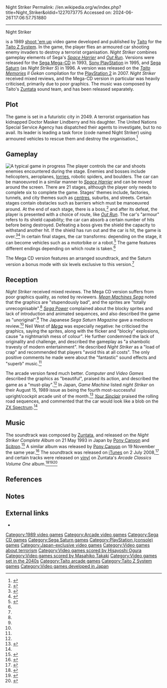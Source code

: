 Night Striker
Permalink: //en.wikipedia.org/w/index.php?title=Night_Striker&oldid=1227073775
Accessed on: 2024-06-26T17:06:57.751880



------
Night Striker
{{Use British English|date=August 2016}}
{{Use dmy dates|date=August 2016}}
{{Infobox video game
| title = Night Striker
| image = NightStrikerCover.jpg
| caption = Mega CD cover art
| developer = [[Taito]]
| publisher = Taito
| director = [[Kenji Kaido]]
| producer = Tohru Sugawara
| composer = [[Zuntata|Masahiko Takaki]]
| series =
| platforms = [[Arcade game|Arcade]], [[Mega CD]], [[Sega Saturn|Saturn]], [[PlayStation (console)|PlayStation]]
| released = '''Arcade'''{{vgrelease|JP|October 1989}}'''Mega CD'''{{vgrelease|JP|28 May 1993<ref name=MDEncyclo>{{cite book|title=メガドライブ大全 増補改訂版|date=2015|location=Tokyo|isbn=978-4-7783-1442-2|language=ja|script-title=ja:Mega Doraibu Taizen Zouhokaiteiban|trans-title=Mega Drive Encyclopaedia enlarged and revised edition|page=168}}</ref><ref name=GCGuide>{{cite book|last1=Isao|first1=Yamazaki|title=家庭用ゲーム機コンプリート ガイド|date=2014|publisher=Shufunotomoinfosujōhōsha|location=Tokyo|isbn=978-4-0729-2971-1|language=ja|script-title=ja:Kateiyō gēmuki konpurīto gaido|trans-title=Home Game Consoles Complete Guide|page=68}}</ref>}}'''Saturn'''{{vgrelease|JP|14 June 1996<ref>{{cite magazine|title=ナイトストライカーS|url=http://www.famitsu.com/cominy/?m=pc&a=page_h_title&title_id=14857|magazine=Famitsu|accessdate=21 August 2016|language=ja}}</ref>}}'''PlayStation'''{{vgrelease|JP|28 July 1995<ref>{{cite magazine|title=ナイトストライカー|url=https://www.famitsu.com/cominy/?m=pc&a=page_h_title&title_id=8783|magazine=Famitsu|accessdate=21 August 2016|language=ja}}</ref>}}
| genre = [[Shoot 'em up]]
| modes = [[Single-player video game|Single-player]]
| arcade system = [[Taito Z System]]<ref name="Sys16">{{cite web|title=System 16 – Taito Z System hardware|url=http://www.system16.com/hardware.php?id=657&page=1#1630|website=System 16|accessdate=21 August 2016}}</ref>
}}

{{nihongo|'''''Night Striker'''''|ナイトストライカー|Naito Sutoraikā}} is a 1989 [[shoot 'em up]] video game developed and published by [[Taito]] for the [[Taito Z System]]. In the game, the player flies an armoured car shooting enemy invaders to destroy a terrorist organisation. ''Night Striker'' combines gameplay elements of Sega's ''[[Space Harrier]]'' and ''[[Out Run]]''. Versions were released for the [[Sega Mega-CD]] in 1993, [[PlayStation (console)|Sony PlayStation]] in 1995, and [[Sega Saturn]] (as ''Night Striker S'') in 1996. A version was released on the ''[[Taito Memories]] II Gekan''{{efn|{{nihongo|''Taito Memories II Gekan''|タイトーメモリーズII 下巻|Taitō Memorīzu II Gekan}}}} compilation for the [[PlayStation 2]] in 2007. ''Night Striker'' received mixed reviews, and the Mega-CD version in particular was heavily criticised, primarily due to poor graphics. The music was composed by Taito's [[Zuntata]] sound team, and has been released separately.

== Plot ==
The game is set in a futuristic city in 2049. A terrorist organisation has kidnapped Doctor Masker Lindberry and his daughter. The United Nations Special Service Agency has dispatched their agents to investigate, but to no avail. Its leader is leading a task force (code named Night Striker) using armoured vehicles to rescue them and destroy the organisation.<ref>{{cite video game|title=Night Striker|developer=Taito|platform=Mega CD|scene=Story scene|date=28 May 1993}}</ref>

== Gameplay ==
[[File:NightStriker.png|thumb|left|A typical game in progress]]
The player controls the car and shoots enemies encountered during the stage. Enemies and bosses include helicopters, aeroplanes, [[lorry|lorries]], robotic spiders, and boulders. The car can be manoeuvred in a similar manner to ''[[Space Harrier]]'' and can be moved around the screen. There are 21 stages, although the player only needs to complete six to complete the game. Stages' themes include, factories, tunnels, and city themes such as [[City centre|centres]], suburbs, and streets. Certain stages contain obstacles such as barriers which must be manoeuvred around. At the end of each stage, there is a boss,<ref>{{cite magazine|magazine=メガドライブFAN|title=ナイトストライカー|publisher=Tokumashoten Intermedia|date=June 1993|page=91|language=ja}}</ref> and after its defeat, the player is presented with a choice of route, like ''[[Out Run]]''. The car's "armour" refers to its shield capability; the car can absorb a certain number of hits before being destroyed. Defeating a boss gives the shield the capacity to withstand another hit. If the shield has run out and the car is hit, the game is over.<ref name="Hardcore">{{cite web|author1=Kurt Kalata|title=Night Striker|url=http://www.hardcoregaming101.net/nightstriker/nightstriker.htm|website=Hardcore Gaming 101|accessdate=24 October 2017|date=2008|archive-url=https://web.archive.org/web/20140914212653/http://www.hardcoregaming101.net/nightstriker/nightstriker.htm|archive-date=14 September 2014|url-status=dead|df=dmy-all}}</ref><ref>{{cite book|title=Night Striker manual|date=1993|publisher=Taito|pages=6–13|edition=Mega CD|language=ja}}</ref> In certain final stages, the car transforms: depending on the stage, it can become vehicles such as a motorbike or a robot.<ref>{{cite magazine|magazine=[[Gemaga|Beep! Mega Drive]]|publisher=SoftBank|date=May 1993|pages=118, 119|location=Tokyo|language=ja|title=ナイトストライカー}}</ref> The game features different endings depending on which route is taken.<ref name=GCGuide />

The Mega CD version features an arranged soundtrack, and the Saturn version a bonus mode with six levels exclusive to this version.<ref name=Hardcore />

== Reception ==
{{Video game reviews
| rev1 = ''[[Mean Machines Sega]]''
| rev1Score = 9% (Mega CD)<ref name="Mean">{{cite magazine|title=Mega-CD Review: Night Striker|magazine=Mean Machines Sega|issue=11 |publisher=[[Emap International Limited]]|pages=56, 57|issn=0967-9014|url=http://retrocdn.net/images/6/6f/MeanMachinesSega11UK.pdf#page=56|accessdate=21 August 2016}}</ref>
| rev2 = ''[[Sega Power]]''
| rev2Score = 19% (Mega CD)<ref name=SegaPower>{{cite magazine|url=http://retrocdn.net/images/b/b9/SegaPower_UK_46.pdf#page=52|pages=52, 53|accessdate=21 August 2016|magazine=Sega Power|issue=46|publisher=[[Future plc]]|issn=0961-2718|title=Night Striker|date=September 1993}}</ref>
| rev3 = ''Sega Saturn Magazine'' (Japan)
| rev3Score = 5.33/10 (Saturn)<ref name=SSM>{{cite magazine|url=http://retrocdn.net/images/c/cb/SSM_JP_19960712_1996-11.pdf#page=230|accessdate=21 August 2016|page=228|magazine=Sega Saturn Magazine|title=ナイトストライカーS|language=ja|publisher=SoftBank}}</ref>
| CVG = 87% (Arcade)<ref name=CVG>{{cite magazine|magazine=Computer and Video Games|date=July 1989|page=90|url=http://www.solvalou.com/subpage/arcade_reviews/95/240/night_striker_review.html|accessdate=21 August 2016|publisher=[[Future Publishing]]|issn=0261-3697|title=Night Striker}}</ref>
| rev4 = ''[[Your Sinclair]]''
| rev4Score = 66% (Arcade)<ref name=Sinclair>{{cite magazine|magazine=Your Sinclair|page=71|date=September 1989|url=https://archive.org/details/your-sinclair-45/page/n69/mode/1up|accessdate=21 August 2016|publisher=[[Future plc]] [[Dennis Publishing]]|issn=0269-6983|title=Night Striker}}</ref>
| rev5 = ''[[Mega (magazine)|Mega]]''
| rev5Score = 23% (Mega CD)<ref name=MegaRev>{{cite magazine|magazine=Mega|author=Neil West|title=Night Striker|issue=11|date=August 1993|page=52|publisher=[[Future plc]]|location=Bath|issn=0966-6206}}</ref>
}}

''Night Striker'' received mixed reviews. The Mega CD version suffers from poor graphics quality, as noted by reviewers. ''[[Mean Machines Sega]]'' noted that the graphics are "stupendously bad", and the sprites are "totally unrecognisable".<ref name=Mean /> ''[[Sega Power]]'' complained about the blocky sprites and lack of introduction and animated sequences, and also described the game as "unoriginal".<ref name=SegaPower /> The Japanese ''Sega Saturn Magazine'' gave a mediocre review.<ref name=SSM /> Neil West of ''[[Mega (magazine)|Mega]]'' was especially negative: he criticised the graphics, saying the sprites, along with the flicker and "blocky" explosions, cause "a nightmarish mess of colour". He further condemned the lack of originality and challenge, and described the gameplay as "a shambolic travesty of modern entertainment". He described ''Night Striker'' as a "load of crap" and recommended that players "avoid this at all costs". The only positive comments he made were about the "fantastic" sound effects and "superb" music.<ref name=MegaRev />

The arcade version fared much better. ''Computer and Video Games'' described the graphics as "beautiful", praised its action, and described the game as a "must-play".<ref name=CVG /> In Japan, ''Game Machine'' listed ''night Striker'' on their August 15, 1989 issue as being the fourth most-successful upright/cockpit arcade unit of the month.<ref>{{cite magazine|title=Game Machine's Best Hit Games 25 - アップライト, コックピット型TVゲーム機 (Upright/Cockpit Videos)|magazine=[[:ja:ゲームマシン|Game Machine]]|issue=362|publisher=[[:ja:アミューズメント通信社|Amusement Press, Inc.]]|date=15 August 1989|page=21|lang=ja}}</ref> ''[[Your Sinclair]]'' praised the rolling road sequences, and commented that the car would look like a blob on the [[ZX Spectrum]].<ref name=Sinclair />

== Music ==
The soundtrack was composed by [[Zuntata]], and released on the ''Night Striker Complete Album'' on 21 May 1993 in Japan by [[Pony Canyon]] and [[Scitron]].<ref>{{cite web|title=ナイトストライカー コンプリートアルバム|url=http://legendius.web.fc2.com/platinum_games/nightstriker/nightstriker_soundtrack.html|accessdate=22 August 2016|language=ja}}</ref> A similar album was released by [[Pony Canyon]] on 19 November the same year.<ref>{{cite web|title=ZUNTATAアルバムラインアップ|url=http://zuntata.jp/lineup/|website=ZUNTATA|accessdate=22 August 2016|language=ja}}</ref> The soundtrack was released on [[iTunes]] on 2 July 2008,<ref>{{cite web|title=Night Striker Arcade Sound Tracks|url=https://itunes.apple.com/us/album/night-striker-arcade-sound/id331626961|website=iTunes|date=2 July 2008 |accessdate=22 August 2016}}</ref> and certain tracks were released on [[Gramophone record|vinyl]] on Zuntata's ''Arcade Classics Volume One'' album.<ref>{{cite web|author1=Jeremy Parish|title=Taito House Band Zuntata Joining the Ranks of Classic Video Game Vinyl|url=http://www.usgamer.net/articles/taito-house-band-zuntata-joining-the-ranks-of-classic-video-game-vinyl|website=USgamer|accessdate=22 August 2016|date=11 August 2016}}</ref><ref>{{cite web|title=Arcade Classics Volume One|url=https://www.shiptoshoremedia.com/store/albums/arcade-classics-volume-one|website=Ship to Store Phono Co.|accessdate=22 August 2016}}</ref><ref>{{cite web|title=Vinyl Review: Zuntata — Arcade Classics Volume 1|url=http://modern-vinyl.com/2016/10/23/vinyl-review-zuntata-arcade-classics-volume-1/|website=Modern Vinyl|accessdate=27 November 2016|date=23 October 2016}}</ref>

== References ==
{{reflist}}

== Notes ==
{{notelist}}

== External links ==
{{portal|Video games|1990s|Japan}}
* {{MobyGames|/game/night-striker}}

[[Category:1989 video games]]
[[Category:Arcade video games]]
[[Category:Sega CD games]]
[[Category:Sega Saturn games]]
[[Category:PlayStation (console) games]]
[[Category:Japan-exclusive video games]]
[[Category:Video games about terrorism]]
[[Category:Video games scored by Hisayoshi Ogura]]
[[Category:Video games scored by Masahiko Takaki]]
[[Category:Video games set in the 2040s]]
[[Category:Taito arcade games]]
[[Category:Taito Z System games]]
[[Category:Video games developed in Japan]]